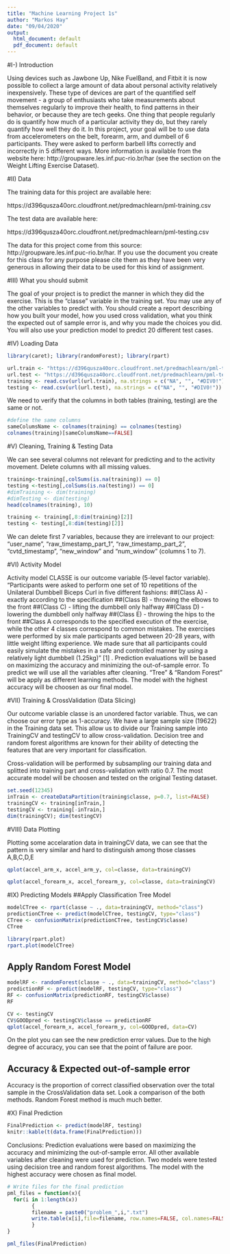 ```yaml
---
title: "Machine Learning Project 1s"
author: "Markos Hay"
date: "09/04/2020"
output:
  html_document: default
  pdf_document: default
---
```


#I-) Introduction

Using devices such as Jawbone Up, Nike FuelBand, and Fitbit it is now possible to collect a large amount of data about personal activity relatively inexpensively. These type of devices are part of the quantified self movement - a group of enthusiasts who take measurements about themselves regularly to improve their health, to find patterns in their behavior, or because they are tech geeks. One thing that people regularly do is quantify how much of a particular activity they do, but they rarely quantify how well they do it. In this project, your goal will be to use data from accelerometers on the belt, forearm, arm, and dumbell of 6 participants. They were asked to perform barbell lifts correctly and incorrectly in 5 different ways. More information is available from the website here: http://groupware.les.inf.puc-rio.br/har (see the section on the Weight Lifting Exercise Dataset).

#II) Data

The training data for this project are available here:

https://d396qusza40orc.cloudfront.net/predmachlearn/pml-training.csv

The test data are available here:

https://d396qusza40orc.cloudfront.net/predmachlearn/pml-testing.csv

The data for this project come from this source: http://groupware.les.inf.puc-rio.br/har. If you use the document you create for this class for any purpose please cite them as they have been very generous in allowing their data to be used for this kind of assignment.

#III) What you should submit

The goal of your project is to predict the manner in which they did the exercise. This is the “classe” variable in the training set. You may use any of the other variables to predict with. You should create a report describing how you built your model, how you used cross validation, what you think the expected out of sample error is, and why you made the choices you did. You will also use your prediction model to predict 20 different test cases.

#IV) Loading Data

```R
library(caret); library(randomForest); library(rpart)
```

```r
url.train <- "https://d396qusza40orc.cloudfront.net/predmachlearn/pml-training.csv"
url.test <- "https://d396qusza40orc.cloudfront.net/predmachlearn/pml-testing.csv"
training <- read.csv(url(url.train), na.strings = c("NA", "", "#DIV0!"))
testing <- read.csv(url(url.test), na.strings = c("NA", "", "#DIV0!"))
```

We need to verify that the columns in both tables (training, testing) are the same or not.

```r
#define the same columns
sameColumsName <- colnames(training) == colnames(testing)
colnames(training)[sameColumsName==FALSE]
```

#V) Cleaning, Training & Testing Data

We can see several columns not relevant for predicting and to the activity movement. Delete columns with all missing values.

```R
training<-training[,colSums(is.na(training)) == 0]
testing <-testing[,colSums(is.na(testing)) == 0]
#dimTraining <- dim(training)
#dimTesting <- dim(testing)
head(colnames(training), 10)
```

```r
training <- training[,8:dim(training)[2]]
testing <- testing[,8:dim(testing)[2]]
```

We can delete first 7 variables, because they are irrelevant to our project: “user_name”, “raw_timestamp_part_1”, “raw_timestamp_part_2”, “cvtd_timestamp”, “new_window” and “num_window” (columns 1 to 7).

#VI) Activity Model

Activity model
CLASSE is our outcome variable (5-level factor variable).
“Participants were asked to perform one set of 10 repetitions of the Unilateral Dumbbell Biceps Curl in five different fashions:
##(Class A) - exactly according to the specification
##(Class B) - throwing the elbows to the front
##(Class C) - lifting the dumbbell only halfway
##(Class D) - lowering the dumbbell only halfway
##(Class E) - throwing the hips to the front
##Class A corresponds to the specified execution of the exercise, while the other 4 classes correspond to common mistakes. The exercises were performed by six male participants aged between 20-28 years, with little weight lifting experience. We made sure that all participants could easily simulate the mistakes in a safe and controlled manner by using a relatively light dumbbell (1.25kg)” [1]
.
Prediction evaluations will be based on maximizing the accuracy and minimizing the out-of-sample error. To predict we will use all the variables after cleaning.
“Tree” & “Random Forest” will be apply as different learning methods. The model with the highest accuracy will be choosen as our final model.

#VII) Training & CrossValidation (Data Slicing)

Our outcome variable classe is an unordered factor variable. Thus, we can choose our error type as 1-accuracy. We have a large sample size (19622) in the Training data set. This allow us to divide our Training sample into TrainingCV and testingCV to allow cross-validation. Decision tree and random forest algorithms are known for their ability of detecting the features that are very important for classification.

Cross-validation will be performed by subsampling our training data and splitted into training part and cross-validation with ratio 0.7. The most accurate model will be choosen and tested on the original Testing dataset.

```r
set.seed(12345)
inTrain <- createDataPartition(training$classe, p=0.7, list=FALSE)
trainingCV <- training[inTrain,]
testingCV <- training[-inTrain,]
dim(trainingCV); dim(testingCV)
```

#VIII) Data Plotting

Plotting some accelaration data in trainingCV data, we can see that the pattern is very similar and hard to distinguish among those classes A,B,C,D,E

```r
qplot(accel_arm_x, accel_arm_y, col=classe, data=trainingCV)
```

```r
qplot(accel_forearm_x, accel_forearm_y, col=classe, data=trainingCV)
```

#IX) Predicting Models
##Apply Classification Tree Model

```r
modelCTree <- rpart(classe ~ ., data=trainingCV, method="class")
predictionCTree <- predict(modelCTree, testingCV, type="class")
CTree <- confusionMatrix(predictionCTree, testingCV$classe)
CTree
```

```r
library(rpart.plot)
rpart.plot(modelCTree)
```

## Apply Random Forest Model

```r
modelRF <- randomForest(classe ~ ., data=trainingCV, method="class")
predictionRF <- predict(modelRF, testingCV, type="class")
RF <- confusionMatrix(predictionRF, testingCV$classe)
RF
```

```r
CV <- testingCV
CV$GOODpred <- testingCV$classe == predictionRF
qplot(accel_forearm_x, accel_forearm_y, col=GOODpred, data=CV)
```

On the plot you can see the new prediction error values. Due to the high degree of accuracy, you can see that the point of failure are poor.

## Accuracy & Expected out-of-sample error

Accuracy is the proportion of correct classified observation over the total sample in the CrossValidation data set. Look a comparison of the both methods. Random Forest method is much much better.

#X) Final Prediction

```r
FinalPrediction <- predict(modelRF, testing)
knitr::kable(t(data.frame(FinalPrediction)))
```

Conclusions: Prediction evaluations were based on maximizing the accuracy and minimizing the out-of-sample error. All other available variables after cleaning were used for prediction. Two models were tested using decision tree and random forest algorithms. The model with the highest accuracy were chosen as final model.

```r
# Write files for the final prediction
pml_files = function(x){ 
  for(i in 1:length(x)) 
        { 
        filename = paste0("problem_",i,".txt") 
        write.table(x[i],file=filename, row.names=FALSE, col.names=FALSE, quote=FALSE)
        }
}

pml_files(FinalPrediction)
```


